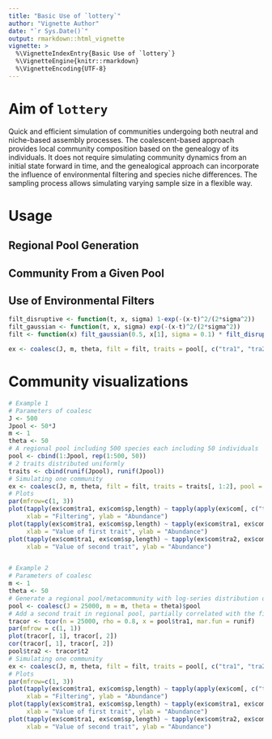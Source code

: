 ```yaml
---
title: "Basic Use of `lottery`"
author: "Vignette Author"
date: "`r Sys.Date()`"
output: rmarkdown::html_vignette
vignette: >
  %\VignetteIndexEntry{Basic Use of `lottery`}
  %\VignetteEngine{knitr::rmarkdown}
  %\VignetteEncoding{UTF-8}
---
```


# Aim of `lottery`

Quick and efficient simulation of communities undergoing both neutral and niche-based assembly processes. The coalescent-based approach provides local community composition based on the genealogy of its individuals. It does not require simulating community dynamics from an initial state forward in time, and the genealogical approach can incorporate the influence of environmental filtering and species niche differences. The sampling process allows simulating varying sample size in a flexible way.

# Usage

## Regional Pool Generation

## Community From a Given Pool

## Use of Environmental Filters

```r

filt_disruptive <- function(t, x, sigma) 1-exp(-(x-t)^2/(2*sigma^2))
filt_gaussian <- function(t, x, sigma) exp(-(x-t)^2/(2*sigma^2))
filt <- function(x) filt_gaussian(0.5, x[1], sigma = 0.1) * filt_disruptive(0.5, x[2], sigma = 0.1)

ex <- coalesc(J, m, theta, filt = filt, traits = pool[, c("tra1", "tra2")], pool = pool[, c("ind", "sp")])

```

# Community visualizations

```r

# Example 1
# Parameters of coalesc
J <- 500
Jpool <- 50*J
m <- 1
theta <- 50
# A regional pool including 500 species each including 50 individuals
pool <- cbind(1:Jpool, rep(1:500, 50))
# 2 traits distributed uniformly
traits <- cbind(runif(Jpool), runif(Jpool)) 
# Simulating one community
ex <- coalesc(J, m, theta, filt = filt, traits = traits[, 1:2], pool = pool)
# Plots
par(mfrow=c(1, 3))
plot(tapply(ex$com$tra1, ex$com$sp,length) ~ tapply(apply(ex$com[, c("tra1", "tra2")], 1, filt), ex$com$sp, mean),
     xlab = "Filtering", ylab = "Abundance")
plot(tapply(ex$com$tra1, ex$com$sp,length) ~ tapply(ex$com$tra1, ex$com$sp, mean),
     xlab = "Value of first trait", ylab = "Abundance")
plot(tapply(ex$com$tra1, ex$com$sp,length) ~ tapply(ex$com$tra2, ex$com$sp, mean),
     xlab = "Value of second trait", ylab = "Abundance")


# Example 2
# Parameters of coalesc
m <- 1
theta <- 50
# Generate a regional pool/metacommunity with log-series distribution of abundances and uniform trait distribution
pool <- coalesc(J = 25000, m = m, theta = theta)$pool
# Add a second trait in regional pool, partially correlated with the first one
tracor <- tcor(n = 25000, rho = 0.8, x = pool$tra1, mar.fun = runif)
par(mfrow = c(1, 1))
plot(tracor[, 1], tracor[, 2])
cor(tracor[, 1], tracor[, 2])
pool$tra2 <- tracor$t2
# Simulating one community
ex <- coalesc(J, m, theta, filt = filt, traits = pool[, c("tra1", "tra2")], pool = pool[, c("ind", "sp")])
# Plots
par(mfrow=c(1, 3))
plot(tapply(ex$com$tra1, ex$com$sp,length) ~ tapply(apply(ex$com[, c("tra1", "tra2")], 1, filt), ex$com$sp, mean),
     xlab = "Filtering", ylab = "Abundance")
plot(tapply(ex$com$tra1, ex$com$sp,length) ~ tapply(ex$com$tra1, ex$com$sp, mean),
     xlab = "Value of first trait", ylab = "Abundance")
plot(tapply(ex$com$tra1, ex$com$sp,length) ~ tapply(ex$com$tra2, ex$com$sp, mean),
     xlab = "Value of second trait", ylab = "Abundance")

```


